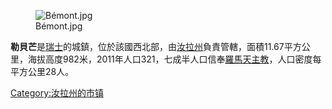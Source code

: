 [[Image:Bémont.jpg|right]]

'''勒貝芒'''是[[瑞士|瑞士]]的城鎮，位於該國西北部，由[[汝拉州|汝拉州]]負責管轄，面積11.67平方公里，海拔高度982米，2011年人口321，七成半人口信奉[[羅馬天主教|羅馬天主教]]，人口密度每平方公里28人。

{{Switzerland-geo-stub}}
[[Category:汝拉州的市镇|Category:汝拉州的市镇]]